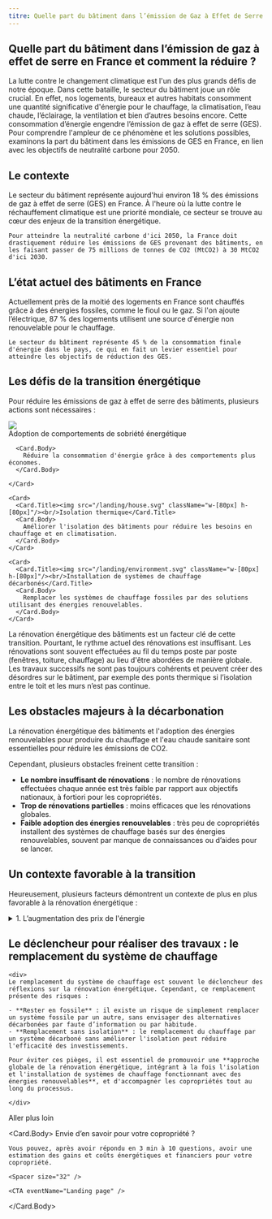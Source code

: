 ```yaml
---
titre: Quelle part du bâtiment dans l’émission de Gaz à Effet de Serre (GES) en France et comment la réduire ?
---
```


 
## Quelle part du bâtiment dans l’émission de gaz à effet de serre en France et comment la réduire ?

<div className="grid grid-cols-[minmax(230px,_1fr)_minmax(50px,_177px)] gap-2 md:gap-8">
  <div>
    La lutte contre le changement climatique est l'un des plus grands défis de notre époque. Dans cette bataille, le secteur du bâtiment joue un rôle crucial. En effet, nos logements, bureaux et autres habitats consomment une quantité significative d'énergie pour le chauffage, la climatisation, l’eau chaude, l’éclairage, la ventilation et bien d’autres besoins encore. Cette consommation d’énergie engendre l’émission de gaz à effet de serre (GES). Pour comprendre l'ampleur de ce phénomène et les solutions possibles, examinons la part du bâtiment dans les émissions de GES en France, en lien avec les objectifs de neutralité carbone pour 2050.
  </div>

  <div>
    <BuildingImage />
  </div>

</div>

<Spacer size="64" />

## Le contexte
<div className="grid grid-cols-[minmax(230px,_1fr)_minmax(50px,_177px)] gap-2 md:gap-8">
  <div>
    Le secteur du bâtiment représente aujourd'hui environ 18 % des émissions de gaz à effet de serre (GES) en France. À l'heure où la lutte contre le réchauffement climatique est une priorité mondiale, ce secteur se trouve au cœur des enjeux de la transition énergétique. 
    
    Pour atteindre la neutralité carbone d'ici 2050, la France doit drastiquement réduire les émissions de GES provenant des bâtiments, en les faisant passer de 75 millions de tonnes de CO2 (MtCO2) à 30 MtCO2 d'ici 2030.
  </div>

  <div>
    <CheeseImage />
  </div>
</div>

<Spacer size="64" />

## L’état actuel des bâtiments en France

<div className="grid grid-cols-[minmax(50px,_177px)_minmax(230px,_1fr)] gap-2 md:gap-8">

  <div>
    <TargetImage />
  </div>

  <div>
    Actuellement près de la moitié des logements en France sont chauffés grâce à des énergies fossiles, comme le fioul ou le gaz. Si l'on ajoute l’électrique, 87 % des logements utilisent une source d'énergie non renouvelable pour le chauffage. 

    Le secteur du bâtiment représente 45 % de la consommation finale d'énergie dans le pays, ce qui en fait un levier essentiel pour atteindre les objectifs de réduction des GES.
  </div>


</div>

<Spacer size="64" />

## Les défis de la transition énergétique

Pour réduire les émissions de gaz à effet de serre des bâtiments, plusieurs actions sont nécessaires :

<div className="grid place-content-center grid-col-1 md:grid-cols-3 mt-2 gap-8">
    <Card>
      <Card.Title><img src="/landing/leaf.svg" className="w-[80px] h-[80px]"/><br/>Adoption de comportements de sobriété énergétique</Card.Title>

      <Card.Body>
        Réduire la consommation d'énergie grâce à des comportements plus économes.
      </Card.Body>

    </Card>
    
    <Card>
      <Card.Title><img src="/landing/house.svg" className="w-[80px] h-[80px]"/><br/>Isolation thermique</Card.Title>
      <Card.Body>
        Améliorer l'isolation des bâtiments pour réduire les besoins en chauffage et en climatisation.
      </Card.Body>
    </Card>
      
    <Card>
      <Card.Title><img src="/landing/environment.svg" className="w-[80px] h-[80px]"/><br/>Installation de systèmes de chauffage décarbonés</Card.Title>
      <Card.Body>
        Remplacer les systèmes de chauffage fossiles par des solutions utilisant des énergies renouvelables.
      </Card.Body>
    </Card>
</div>

<Spacer size="64" />

La rénovation énergétique des bâtiments est un facteur clé de cette transition. Pourtant, le rythme actuel des rénovations est insuffisant. Les rénovations sont souvent effectuées au fil du temps poste par poste (fenêtres, toiture, chauffage) au lieu d'être abordées de manière globale. Les travaux successifs ne sont pas toujours cohérents et peuvent créer des désordres sur le bâtiment, par exemple des ponts thermique si l’isolation entre le toit et les murs n’est pas continue.

<Spacer size="64" />

## Les obstacles majeurs à la décarbonation

La rénovation énergétique des bâtiments et l'adoption des énergies renouvelables pour produire du chauffage et l'eau chaude sanitaire sont essentielles pour réduire les émissions de CO2. 

Cependant, plusieurs obstacles freinent cette transition :

- **Le nombre insuffisant de rénovations** : le nombre de rénovations effectuées chaque année est très faible par rapport aux objectifs nationaux, à fortiori pour les copropriétés.
- **Trop de rénovations partielles** : moins efficaces que les rénovations globales.
- **Faible adoption des énergies renouvelables** : très peu de copropriétés installent des systèmes de chauffage basés sur des énergies renouvelables, souvent par manque de connaissances ou d’aides pour se lancer.

<Spacer size="64" />

## Un contexte favorable à la transition

Heureusement, plusieurs facteurs démontrent un contexte de plus en plus favorable à la rénovation énergétique :

<div className="grid grid-col-1 md:grid-cols-[1fr_minmax(100px,_200px)] gap-8">

  <div className="space-y-8">
    <details className="space-y-4">
      <summary className="text-xl font-bold">1. L’augmentation des prix de l'énergie</summary>

      La hausse des coûts des énergies fossiles incite à rechercher des alternatives plus économiques.

    </details>

    <details className="space-y-4">
      <summary className="text-xl font-bold">2. Les réglementations et les lois</summary>

      Les réglementations de plus en plus strictes obligent les propriétaires à se conformer à des normes énergétiques élevées.
      
    </details>

    <details className="space-y-4">
      <summary className="text-xl font-bold">3. La conscience écologique croissante</summary>

      Les préoccupations environnementales et le désir de contribuer à la lutte contre le changement climatique poussent de plus en plus de personnes à envisager des rénovations énergétiques.
      
    </details>

    <details className="space-y-4">
      <summary className="text-xl font-bold">4. Le confort et la nécessaire adaptation au changement climatique </summary>

      Les températures extrêmes, notamment en été, rendent la rénovation énergétique attractive pour améliorer le confort thermique des logements.
    </details>

    <details className="space-y-4">
      <summary className="text-xl font-bold">5. La disponibilité des aides publiques</summary>

      L’État soutient la rénovation énergétique à travers des aides financières (MaPrimeRénov’ et CEE par exemple) et des services publics d’accompagnement gratuits (France Rénov’).                                                    
    </details>
  </div>

  <div className="hidden md:flex items-center">
    <SunImage />
  </div>
</div>

<Spacer size="64" />

## Le déclencheur pour réaliser des travaux : le remplacement du système de chauffage


<div className="grid grid-cols-[minmax(230px,_1fr)_minmax(50px,_177px)] gap-2 md:gap-8">

    <div>
    Le remplacement du système de chauffage est souvent le déclencheur des réflexions sur la rénovation énergétique. Cependant, ce remplacement présente des risques :

    - **Rester en fossile** : il existe un risque de simplement remplacer un système fossile par un autre, sans envisager des alternatives décarbonées par faute d’information ou par habitude.
    - **Remplacement sans isolation** : le remplacement du chauffage par un système décarboné sans améliorer l'isolation peut réduire l'efficacité des investissements.

    Pour éviter ces pièges, il est essentiel de promouvoir une **approche globale de la rénovation énergétique, intégrant à la fois l'isolation et l'installation de systèmes de chauffage fonctionnant avec des énergies renouvelables**, et d'accompagner les copropriétés tout au long du processus.

    </div>

  <div className="flex items-end">
    <PlantImage />
  </div>
  
</div>

<Spacer size="64" />

<Card fullWidth>
  <Card.Title>Aller plus loin</Card.Title>

  <Card.Body>
    Envie d’en savoir pour votre copropriété ? 

    Vous pouvez, après avoir répondu en 3 min à 10 questions, avoir une estimation des gains et coûts énergétiques et financiers pour votre copropriété.

    <Spacer size="32" />

    <CTA eventName="Landing page" />
  </Card.Body>
</Card>
